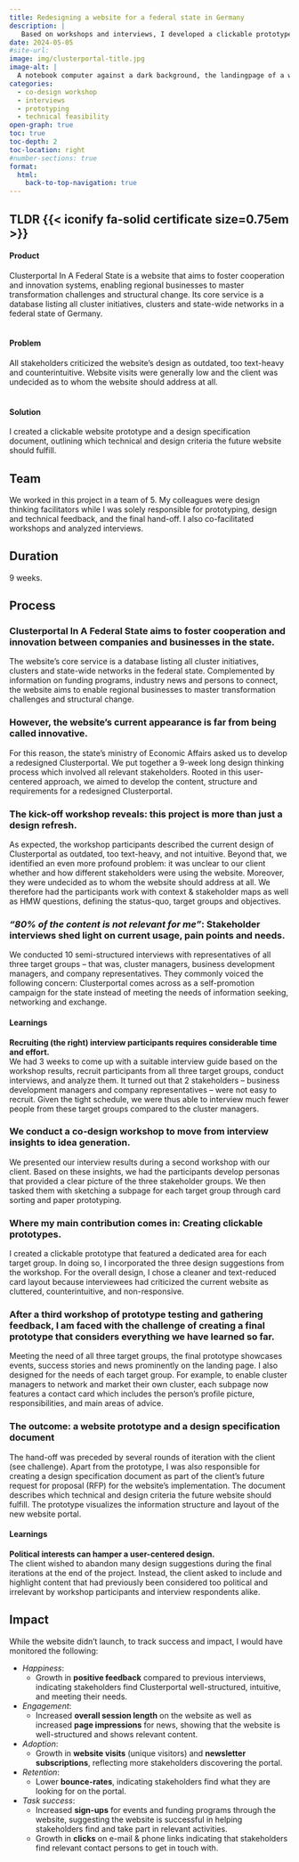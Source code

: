 ```yaml
---
title: Redesigning a website for a federal state in Germany
description: |
   Based on workshops and interviews, I developed a clickable prototype and a design specification document.
date: 2024-05-05
#site-url:
image: img/clusterportal-title.jpg
image-alt: |
  A notebook computer against a dark background, the landingpage of a website.
categories:
  - co-design workshop
  - interviews
  - prototyping
  - technical feasibility
open-graph: true
toc: true
toc-depth: 2
toc-location: right
#number-sections: true
format:
  html:
    back-to-top-navigation: true
---
```


::: {.callout-caution collapse="false" .column-body-outset}
## TLDR {{< iconify fa-solid certificate size=0.75em >}} 

#### Product
Clusterportal In A Federal State is a [website]{.highlight} that aims to foster cooperation and innovation systems, enabling regional businesses to master transformation challenges and structural change. Its core service is a [database]{.highlight} listing all cluster initiatives, clusters and state-wide networks in a federal state of Germany.<br><br>

#### Problem
All stakeholders criticized the website's design as outdated, too text-heavy and counterintuitive. Website visits were generally low and the client was undecided as to whom the website should address at all.<br><br>

#### Solution
I created a clickable [website prototype]{.highlight} and a [design specification document]{.highlight}, outlining which technical and design criteria the future website should fulfill. 

:::

## Team
We worked in this project in a team of 5. My colleagues were design thinking facilitators while I was solely responsible for prototyping, design and technical feedback, and the final hand-off. I also co-facilitated workshops and analyzed interviews.

## Duration
9 weeks.

## Process {.clusterportal}

### [Clusterportal In A Federal State aims to foster cooperation and innovation between companies and businesses in the state.]{.highlight2}
The website’s core service is a database listing all cluster initiatives, clusters and state-wide networks in the federal state. Complemented by information on funding programs, industry news and persons to connect, the website aims to enable regional businesses to master transformation challenges and structural change.

### [However, the website's current appearance is far from being called innovative.]{.highlight2}
For this reason, the state's ministry of Economic Affairs asked us to develop a redesigned Clusterportal. We put together a 9-week long design thinking process which involved all relevant stakeholders. Rooted in this user-centered approach, we aimed to develop the content, structure and requirements for a redesigned Clusterportal.

### [The kick-off workshop reveals: this project is more than just a design refresh.]{.highlight2}
As expected, the workshop participants described the current design of Clusterportal as outdated, too text-heavy, and not intuitive. Beyond that, we identified an even more profound problem: it was unclear to our client whether and how different stakeholders were using the website. Moreover, they were undecided as to whom the website should address at all. 
We therefore had the participants work with context & stakeholder maps as well as HMW questions, defining the status-quo, target groups and objectives.

### [*“80% of the content is not relevant for me”*: Stakeholder interviews shed light on current usage, pain points and needs.]{.highlight2}
We conducted 10 semi-structured interviews with representatives of all three target groups – that was, cluster managers, business development managers, and company representatives. They commonly voiced the following concern: Clusterportal comes across as a self-promotion campaign for the state instead of meeting the needs of information seeking, networking and exchange. 

::: {.learnings}
#### Learnings
**Recruiting (the right) interview participants requires considerable time and effort.**<br>
We had 3 weeks to come up with a suitable interview guide based on the workshop results, recruit participants from all three target groups, conduct interviews, and analyze them. It turned out that 2 stakeholders – business development managers and company representatives – were not easy to recruit. Given the tight schedule, we were thus able to interview much fewer people from these target groups compared to the cluster managers.
:::

### [We conduct a co-design workshop to move from interview insights to idea generation.]{.highlight2}
We presented our interview results during a second workshop with our client. Based on these insights, we had the participants develop personas that provided a clear picture of the three stakeholder groups. We then tasked them with sketching a subpage for each target group through card sorting and paper prototyping.

### [Where my main contribution comes in: Creating clickable prototypes.]{.highlight2}
I created a clickable prototype that featured a dedicated area for each target group. In doing so, I incorporated the three design suggestions from the workshop. For the overall design, I chose a cleaner and text-reduced card layout because interviewees had criticized the current website as cluttered, counterintuitive, and non-responsive.

### [After a third workshop of prototype testing and gathering feedback, I am faced with the challenge of creating a final prototype that considers everything we have learned so far.]{.highlight2}
Meeting the need of all three target groups, the final prototype showcases events, success stories and news prominently on the landing page. I also designed for the needs of each target group. For example, to enable cluster managers to network and market their own cluster, each subpage now features a contact card which includes the person’s profile picture, responsibilities, and main areas of advice. 

### [The outcome: a website prototype and a design specification document]{.highlight2}
The hand-off was preceded by several rounds of iteration with the client (see challenge). Apart from the prototype, I was also responsible for creating a design specification document as part of the client’s future request for proposal (RFP) for the website’s implementation. The document describes which technical and design criteria the future website should fulfill. The prototype visualizes the information structure and layout of the new website portal.

::: {.learnings}
#### Learnings
**Political interests can hamper a user-centered design.**<br>
The client wished to abandon many design suggestions during the final iterations at the end of the project. Instead, the client asked to include and highlight content that had previously been considered too political and irrelevant by workshop participants and interview respondents alike.
:::

## Impact
While the website didn’t launch, to track success and impact, I would have monitored the following:

- *Happiness*:<br>
  - Growth in **positive feedback** compared to previous interviews, indicating stakeholders find Clusterportal well-structured, intuitive, and meeting their needs.
- *Engagement*:<br>
  - Increased **overall session length** on the website as well as increased **page impressions** for news, showing that the website is well-structured and shows relevant content.
- *Adoption*:<br>
  - Growth in **website visits** (unique visitors) and **newsletter subscriptions**, reflecting more stakeholders discovering the portal.
- *Retention*:<br>
  - Lower **bounce-rates**, indicating stakeholders find what they are looking for on the portal.
- *Task success*:<br>
  - Increased **sign-ups** for events and funding programs through the website, suggesting the website is successful in helping stakeholders find and take part in relevant activities. 
  - Growth in **clicks** on e-mail & phone links indicating that stakeholders find relevant contact persons to get in touch with.